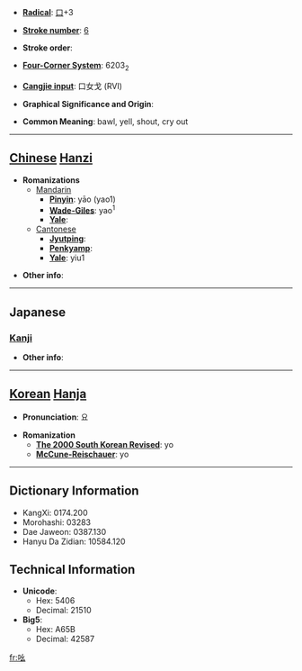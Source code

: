 * '''[[Wiktionary:Chinese radical index| Radical]]''': [[Wiktionary:Chinese radical index 口|口]]+3

* '''[[Wiktionary:Chinese total strokes index|Stroke number]]''': [[Wiktionary:Chinese total strokes index 6|6]]

* '''Stroke order''': 

* '''[[Wiktionary:Chinese four corner index|Four-Corner System]]''': 6203<sub>2</sub>

* '''[[Wiktionary:Chinese Cangjie index|Cangjie input]]''': 口女戈 (RVI)

* '''Graphical Significance and Origin''': 

* '''Common Meaning''': bawl, yell, shout, cry out

----

== [[Chinese]] [[Hanzi]] ==

* '''Romanizations'''
** [[Mandarin]]
*** '''[[Pinyin]]''': yāo (yao1)
*** '''[[Wade-Giles]]''': yao<sup>1</sup>
*** '''[[Yale]]''': 
**[[Cantonese]]
***'''[[Jyutping]]''':
***'''[[Penkyamp]]''': 
***'''[[Yale]]''': yiu1

* '''Other info''': 

----

==Japanese==
===[[Kanji]]===
{{kanji|on readings=[[よう]] (yō)
|kun readings=[[こえ]] (koe), [[こごえ]] (kogoe)
}}

* '''Other info''':  

----

== [[Korean]] [[Hanja]] ==

* '''Pronunciation''': 요

* '''Romanization'''
** '''[[The 2000 South Korean Revised Romanization|The 2000 South Korean Revised]]''': yo
** '''[[McCune-Reischauer]]''': yo

----

== Dictionary Information ==

* KangXi: 0174.200
* Morohashi: 03283
* Dae Jaweon: 0387.130
* Hanyu Da Zidian: 10584.120

== Technical Information ==

* '''Unicode''':
** Hex: 5406
** Decimal: 21510
* '''Big5''':
** Hex: A65B
** Decimal: 42587

[[fr:吆]]
